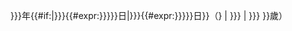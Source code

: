<includeonly><span style="display:none"> (<span class="bday">{{{1|{{{year}}}}}}-{{padleft:{{{2|{{{month}}}}}}|2|0}}-{{padleft:{{{3|{{{day}}}}}}|2|0}}</span>) </span>{{{1|{{{year}}}}}}年{{#if:{{{df|}}}|{{MONTHNAME|{{{2|{{{month}}}}}}}}{{#expr:{{{3|{{{day}}}}}}}}日|{{MONTHNAME|{{{2|{{{month}}}}}}}}{{#expr:{{{3|{{{day}}}}}}}}日}}<span class="noprint ForceAgeToShow">（{{age | {{{1|{{{year}}}}}} | {{{2|{{{month}}}}}} | {{{3|{{{day}}}}}} }}歲）</span></includeonly><noinclude>
{{documentation|Template:Birth date and age/doc}}
</noinclude>